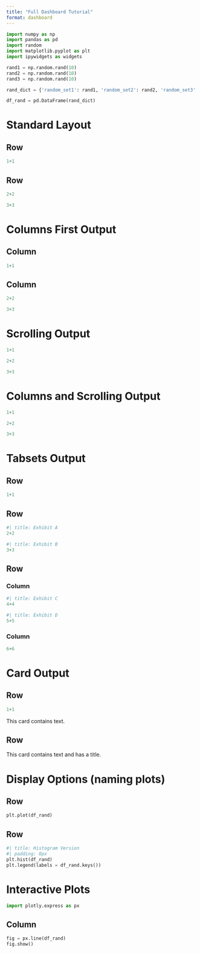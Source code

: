 ```yaml
---
title: "Full Dashboard Tutorial"
format: dashboard
---
```


```python
import numpy as np
import pandas as pd
import random
import matplotlib.pyplot as plt
import ipywidgets as widgets

rand1 = np.random.rand(10)
rand2 = np.random.rand(10)
rand3 = np.random.rand(10)

rand_dict = {'random_set1': rand1, 'random_set2': rand2, 'random_set3': rand3}

df_rand = pd.DataFrame(rand_dict)
```

# Standard Layout

## Row
```python
1+1
```

## Row
```python
2+2
```

```python
3+3
```


# Columns First Output {orientation="columns"}

## Column
```python
1+1
```

## Column
```python
2+2
```

```python
3+3
```


# Scrolling Output {scrolling="true"}

```python
1+1
```

```python
2+2
```

```python
3+3
```

# Columns and Scrolling Output {orientation="columns" scrolling="true"}

```python
1+1
```

```python
2+2
```

```python
3+3
```

# Tabsets Output

## Row
```python
1+1
```

## Row {.tabset}

```python
#| title: Exhibit A
2+2
```

```python
#| title: Exhibit B
3+3
```

## Row

### Column {.tabset}
```python
#| title: Exhibit C
4+4
```

```python
#| title: Exhibit D
5+5
```

### Column
```python
6+6
```

# Card Output

## Row

```python
1+1
```

::: {.card}
This card contains text.
:::

## Row

::: {.card title="My Title"}
This card contains text and has a title.
:::


# Display Options (naming plots)

## Row
```python
plt.plot(df_rand)
```

## Row
```python
#| title: Histogram Version
#| padding: 0px
plt.hist(df_rand)
plt.legend(labels = df_rand.keys())
```


# Interactive Plots
```python
import plotly.express as px
```

## {.sidebar}


## Column
```python
fig = px.line(df_rand)
fig.show()
```



